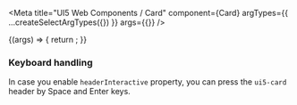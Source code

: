 

<Meta
  title="UI5 Web Components / Card"
  component={Card}
  argTypes={{
    ...createSelectArgTypes({})
  }}
  args={{}}
/>

<DocsHeader />

<Canvas>
  <Story name="Default">
    {(args) => {
      return <Card {...args} />;
    }}
  </Story>
</Canvas>

<ArgsTable story="." />
<h3>Keyboard handling</h3>
In case you enable <code>headerInteractive</code> property, you can press the <code>ui5-card</code> header by Space and
Enter keys.
